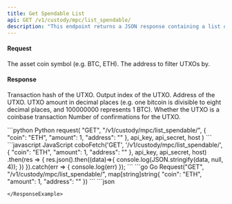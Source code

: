 ```yaml
---
title: Get Spendable List
api: GET /v1/custody/mpc/list_spendable/ 
description: "This endpoint returns a JSON response containing a list of spendable unspent transaction outputs (UTXOs) for a given asset coin and address. The response includes the transaction hash, output index, address, amount, and confirmation status of each UTXO."
---
```

#### Request
<ParamField body="coin" type="String" required>The asset coin symbol (e.g. BTC, ETH).</ParamField>
<ParamField body="address" type="String" >The address to filter UTXOs by.</ParamField>

#### Response
<ResponseField name="tx_hash" type="String" >Transaction hash of the UTXO.</ResponseField>
<ResponseField name="vout_n" type="Int" >Output index of the UTXO.</ResponseField>
<ResponseField name="address" type="String" >Address of the UTXO.</ResponseField>
<ResponseField name="amount" type="Int" >UTXO amount in decimal places (e.g. one bitcoin is divisible to eight decimal places, and 100000000 represents 1 BTC).</ResponseField>
<ResponseField name="is_coinbase" type="Bool" >Whether the UTXO is a coinbase transaction</ResponseField>
<ResponseField name="confirmed_number" type="Int" >Number of confirmations for the UTXO.</ResponseField>

<RequestExample>
```python Python
request(
    "GET",
    "/v1/custody/mpc/list_spendable/",
    {
        "coin": "ETH",
        "amount": 1,
        "address": ""
    },
    api_key, api_secret, host
)
```
```javascript JavaScript
coboFetch('GET', '/v1/custody/mpc/list_spendable/', {
    "coin": "ETH",
    "amount": 1,
    "address": ""
}, api_key, api_secret, host)
    .then(res => {
        res.json().then((data)=>{
            console.log(JSON.stringify(data, null, 4));
        })
    }).catch(err => {
        console.log(err)
    });
```
```go Go
Request("GET", "/v1/custody/mpc/list_spendable/", map[string]string{
    "coin": "ETH",
    "amount": 1,
    "address": ""
})
```
</RequestExample>

<ResponseExample>
```json


```
</ResponseExample>
